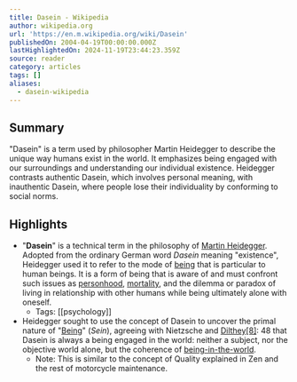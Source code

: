 ```yaml
---
title: Dasein - Wikipedia
author: wikipedia.org
url: 'https://en.m.wikipedia.org/wiki/Dasein'
publishedOn: 2004-04-19T00:00:00.000Z
lastHighlightedOn: 2024-11-19T23:44:23.359Z
source: reader
category: articles
tags: []
aliases:
  - dasein-wikipedia
---
```

## Summary

"Dasein" is a term used by philosopher Martin Heidegger to describe the unique way humans exist in the world. It emphasizes being engaged with our surroundings and understanding our individual existence. Heidegger contrasts authentic Dasein, which involves personal meaning, with inauthentic Dasein, where people lose their individuality by conforming to social norms.

## Highlights
- "**Dasein**" is a technical term in the philosophy of [Martin Heidegger](https://en.wikipedia.org/wiki/Martin_Heidegger). Adopted from the ordinary German word *Dasein* meaning "existence", Heidegger used it to refer to the mode of [being](https://en.wikipedia.org/wiki/Being) that is particular to human beings. It is a form of being that is aware of and must confront such issues as [personhood](https://en.wikipedia.org/wiki/Person), [mortality](https://en.wikipedia.org/wiki/Death), and the dilemma or paradox of living in relationship with other humans while being ultimately alone with oneself.
    - Tags: [[psychology]] 
- Heidegger sought to use the concept of Dasein to uncover the primal nature of "[Being](https://en.wikipedia.org/wiki/Being)" (*Sein*), agreeing with Nietzsche and [Dilthey](https://en.wikipedia.org/wiki/Wilhelm_Dilthey)[[8]](https://en.wikipedia.org/wiki/Dasein#cite_note-8): 48 that Dasein is always a being engaged in the world: neither a subject, nor the objective world alone, but the coherence of [being-in-the-world](https://en.wikipedia.org/wiki/Being-in-the-world).
    - Note: This is similar to the concept of Quality explained in Zen and the rest of motorcycle maintenance.
